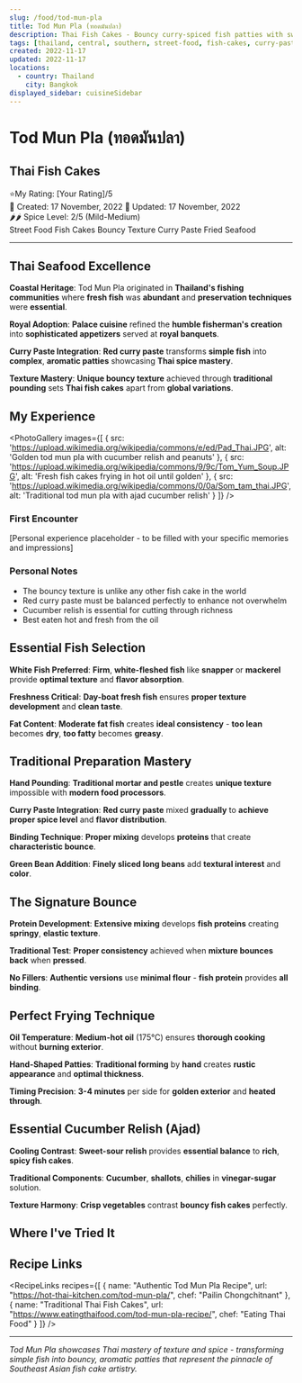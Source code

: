```yaml
---
slug: /food/tod-mun-pla
title: Tod Mun Pla (ทอดมันปลา)
description: Thai Fish Cakes - Bouncy curry-spiced fish patties with sweet cucumber relish
tags: [thailand, central, southern, street-food, fish-cakes, curry-paste, bouncy-texture, cucumber-relish, fried, seafood]
created: 2022-11-17
updated: 2022-11-17
locations:
  - country: Thailand
    city: Bangkok
displayed_sidebar: cuisineSidebar
---
```



# Tod Mun Pla (ทอดมันปลา)
## Thai Fish Cakes

<div className="food-rating">
  <span className="star">⭐</span>My Rating: [Your Rating]/5
</div>

<div className="food-metadata">
  <span className="food-date">📅 Created: 17 November, 2022</span>
  <span className="food-date">🔄 Updated: 17 November, 2022</span>
</div>


<div className="spice-level">
  🌶️🌶️ Spice Level: 2/5 (Mild-Medium)
</div>


<div className="food-tags">
  <span className="food-tag">Street Food</span>
  <span className="food-tag">Fish Cakes</span>
  <span className="food-tag">Bouncy Texture</span>
  <span className="food-tag">Curry Paste</span>
  <span className="food-tag">Fried</span>
  <span className="food-tag">Seafood</span>
</div>


---

## Thai Seafood Excellence

**Coastal Heritage**: Tod Mun Pla originated in **Thailand's fishing communities** where **fresh fish** was **abundant** and **preservation techniques** were **essential**.

**Royal Adoption**: **Palace cuisine** refined the **humble fisherman's creation** into **sophisticated appetizers** served at **royal banquets**.

**Curry Paste Integration**: **Red curry paste** transforms **simple fish** into **complex**, **aromatic patties** showcasing **Thai spice mastery**.

**Texture Mastery**: **Unique bouncy texture** achieved through **traditional pounding** sets **Thai fish cakes** apart from **global variations**.

## My Experience

<PhotoGallery
  images={[
    { src: 'https://upload.wikimedia.org/wikipedia/commons/e/ed/Pad_Thai.JPG', alt: 'Golden tod mun pla with cucumber relish and peanuts' },
    { src: 'https://upload.wikimedia.org/wikipedia/commons/9/9c/Tom_Yum_Soup.JPG', alt: 'Fresh fish cakes frying in hot oil until golden' },
    { src: 'https://upload.wikimedia.org/wikipedia/commons/0/0a/Som_tam_thai.JPG', alt: 'Traditional tod mun pla with ajad cucumber relish' }
  ]}
/>

### First Encounter
[Personal experience placeholder - to be filled with your specific memories and impressions]

### Personal Notes
- The bouncy texture is unlike any other fish cake in the world
- Red curry paste must be balanced perfectly to enhance not overwhelm
- Cucumber relish is essential for cutting through richness
- Best eaten hot and fresh from the oil

## Essential Fish Selection

**White Fish Preferred**: **Firm**, **white-fleshed fish** like **snapper** or **mackerel** provide **optimal texture** and **flavor absorption**.

**Freshness Critical**: **Day-boat fresh fish** ensures **proper texture development** and **clean taste**.

**Fat Content**: **Moderate fat fish** creates **ideal consistency** - **too lean** becomes **dry**, **too fatty** becomes **greasy**.

## Traditional Preparation Mastery

**Hand Pounding**: **Traditional mortar and pestle** creates **unique texture** impossible with **modern food processors**.

**Curry Paste Integration**: **Red curry paste** mixed **gradually** to **achieve proper spice level** and **flavor distribution**.

**Binding Technique**: **Proper mixing** develops **proteins** that create **characteristic bounce**.

**Green Bean Addition**: **Finely sliced long beans** add **textural interest** and **color**.

## The Signature Bounce

**Protein Development**: **Extensive mixing** develops **fish proteins** creating **springy**, **elastic texture**.

**Traditional Test**: **Proper consistency** achieved when **mixture bounces back** when **pressed**.

**No Fillers**: **Authentic versions** use **minimal flour** - **fish protein** provides **all binding**.

## Perfect Frying Technique

**Oil Temperature**: **Medium-hot oil** (175°C) ensures **thorough cooking** without **burning exterior**.

**Hand-Shaped Patties**: **Traditional forming** by **hand** creates **rustic appearance** and **optimal thickness**.

**Timing Precision**: **3-4 minutes** per side for **golden exterior** and **heated through**.

## Essential Cucumber Relish (Ajad)

**Cooling Contrast**: **Sweet-sour relish** provides **essential balance** to **rich**, **spicy fish cakes**.

**Traditional Components**: **Cucumber**, **shallots**, **chilies** in **vinegar-sugar** solution.

**Texture Harmony**: **Crisp vegetables** contrast **bouncy fish cakes** perfectly.

## Where I've Tried It

<MapEmbed
  location="Street stalls and restaurants throughout Thailand"
  description="From coastal fishing villages to Bangkok street vendors"
/>

## Recipe Links

<RecipeLinks
  recipes={[
    {
      name: "Authentic Tod Mun Pla Recipe",
      url: "https://hot-thai-kitchen.com/tod-mun-pla/",
      chef: "Pailin Chongchitnant"
    },
    {
      name: "Traditional Thai Fish Cakes",
      url: "https://www.eatingthaifood.com/tod-mun-pla-recipe/",
      chef: "Eating Thai Food"
    }
  ]}
/>

---

*Tod Mun Pla showcases Thai mastery of texture and spice - transforming simple fish into bouncy, aromatic patties that represent the pinnacle of Southeast Asian fish cake artistry.*